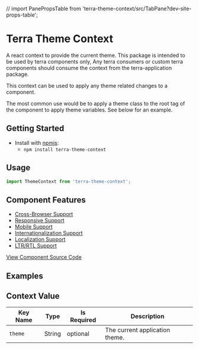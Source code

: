 
// import PanePropsTable from 'terra-theme-context/src/TabPane?dev-site-props-table';


<Badge />

# Terra Theme Context
A react context to provide the current theme. This package is intended to be used by terra components only, Any terra consumers or custom terra components should consume the context from the terra-application package.

This context can be used to apply any theme related changes to a component.

The most common use would be to apply a theme class to the root tag of the component to apply theme variables. See below for an example.

## Getting Started

- Install with [npmjs](https://www.npmjs.com):
  - `npm install terra-theme-context`

## Usage

```jsx
import ThemeContext from 'terra-theme-context';
```

## Component Features

 * [Cross-Browser Support](https://engineering.cerner.com/terra-ui/contributing/terra-ui/component-standards#cross-browser-support)
 * [Responsive Support](https://engineering.cerner.com/terra-ui/contributing/terra-ui/component-standards#responsive-support)
 * [Mobile Support](https://engineering.cerner.com/terra-ui/contributing/terra-ui/component-standards#mobile-support)
 * [Internationalization Support](https://engineering.cerner.com/terra-ui/contributing/terra-ui/component-standards#internationalization-i18n-support)
 * [Localization Support](https://engineering.cerner.com/terra-ui/contributing/terra-ui/component-standards#internationalization-i18n-support)
 * [LTR/RTL Support](https://engineering.cerner.com/terra-ui/contributing/terra-ui/component-standards#ltr--rtl-support)

[View Component Source Code](https://github.com/cerner/terra-framework/tree/master/packages/terra-theme-context)

## Examples
<ThemedComponent title='A component using the theme context' />

## Context Value

|Key Name|Type|Is Required|Description|
|---|---|---|---|
|`theme`|String|optional|The current application theme.|